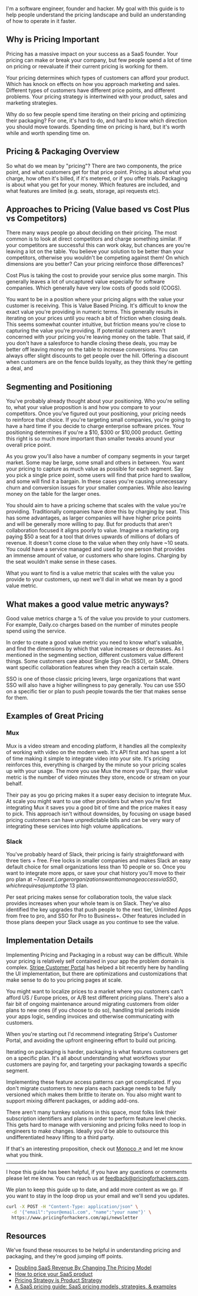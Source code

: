 I'm a software engineer, founder and hacker. My goal with this guide is to help people understand the pricing landscape and build an understanding of how to operate in it faster.

## Why is Pricing Important

Pricing has a massive impact on your success as a SaaS founder. Your pricing can make or break your company, but few people spend a lot of time on pricing or reevaluate if their current pricing is working for them.

Your pricing determines which types of customers can afford your product. Which has knock on effects on how you approach marketing and sales. Different types of customers have different price points, and different problems. Your pricing strategy is intertwined with your product, sales and marketing strategies.

Why do so few people spend time iterating on their pricing and optimizing their packaging? For one, it's hard to do, and hard to know which direction you should move towards. Spending time on pricing is hard, but it's worth while and worth spending time on.

## Pricing & Packaging Overview

So what do we mean by "pricing"? There are two components, the price point, and what customers get for that price point. Pricing is about what you charge, how often it's billed, if it's metered, or if you offer trials. Packaging is about what you get for your money. Which features are included, and what features are limited (e.g. seats, storage, api requests etc).

## Approaches to Pricing (Value based vs Cost Plus vs Competitors)

There many ways people go about deciding on their pricing. The most common is to look at direct competitors and charge something similar. If your competitors are successful this can work okay, but chances are you're leaving a lot on the table. You believe your solution to be better than your competitors, otherwise you wouldn't be competing against them! On which dimensions are you better? Can your pricing reinforce those differences?

Cost Plus is taking the cost to provide your service plus some margin. This generally leaves a lot of uncaptured value especially for software companies. Which generally have very low costs of goods sold (COGS).

You want to be in a position where your pricing aligns with the value your customer is receiving. This is Value Based Pricing. It's difficult to know the exact value you're providing in numeric terms. This generally results in iterating on your prices until you reach a bit of friction when closing deals. This seems somewhat counter intuitive, but friction means you're close to capturing the value you're providing. If potential customers aren't concerned with your pricing you're leaving money on the table. That said, if you don't have a salesforce to handle closing these deals, you may be better off leaving money on the table to increase conversions. You can always offer slight discounts to get people over the hill. Offering a discount when customers are on the fence builds loyalty, as they think they're getting a deal, and

## Segmenting and Positioning

You've probably already thought about your positioning. Who you're selling to, what your value proposition is and how you compare to your competitors. Once you've figured out your positioning, your pricing needs to reinforce that choice. If you're targeting small companies, you're going to have a hard time if you decide to charge enterprise software prices. Your positioning determines if you're a $10, $300 or $10,000 product. Getting this right is so much more important than smaller tweaks around your overall price point.

As you grow you'll also have a number of company segments in your target market. Some may be large, some small and others in between. You want your pricing to capture as much value as possible for each segment. Say you pick a single price point, some users will find that price hard to swallow, and some will find it a bargain. In these cases you're causing unnecessary churn and conversion issues for your smaller companies. While also leaving money on the table for the larger ones.

You should aim to have a pricing scheme that scales with the value you're providing. Traditionally companies have done this by charging by seat. This has some advantages, as larger companies will have higher price points and will be generally more willing to pay. But for products that aren't collaboration focused it aligns poorly to value. Imagine a marketing org paying $50 a seat for a tool that drives upwards of millions of dollars of revenue. It doesn't come close to the value when they only have ~10 seats. You could have a service managed and used by one person that provides an immense amount of value, or customers who share logins. Charging by the seat wouldn't make sense in these cases.

What you want to find is a value metric that scales with the value you provide to your customers, up next we'll dial in what we mean by a good value metric.

## What makes a good value metric anyways?

Good value metrics charge a % of the value you provide to your customers. For example, Daily.co charges based on the number of minutes people spend using the service.

In order to create a good value metric you need to know what's valuable, and find the dimensions by which that value increases or decreases. As I mentioned in the segmenting section, different customers value different things. Some customers care about Single Sign On (SSO), or SAML. Others want specific collaboration features when they reach a certain scale.

SSO is one of those classic pricing levers, large organizations that want SSO will also have a higher willingness to pay generally. You can use SSO on a specific tier or plan to push people towards the tier that makes sense for them.

## Examples of Great Pricing

### Mux

Mux is a video stream and encoding platform, it handles all the complexity of working with video on the modern web. It's API first and has spent a lot of time making it simple to integrate video into your site. It's pricing reinforces this, everything is charged by the minute so your pricing scales up with your usage. The more you use Mux the more you'll pay, their value metric is the number of video minutes they store, encode or stream on your behalf.

Their pay as you go pricing makes it a super easy decision to integrate Mux. At scale you might want to use other providers but when you're first integrating Mux it saves you a good bit of time and the price makes it easy to pick. This approach isn't without downsides, by focusing on usage based pricing customers can have unpredictable bills and can be very wary of integrating these services into high volume applications.

### Slack

You've probably heard of Slack, their pricing is fairly straightforward with three tiers + free. Free locks in smaller companies and makes Slack an easy default choice for small organizations less than 10 people or so. Once you want to integrate more apps, or save your chat history you'll move to their pro plan at ~$7 a seat. Larger organizations want to manage access via SSO, which requires a jump to the ~$13 plan.

Per seat pricing makes sense for collaboration tools, the value slack provides increases when your whole team is on Slack. They've also identified the key upgrades that push people to the next tier, Unlimited Apps from free to pro, and SSO for Pro to Business+. Other features included in those plans deepen your Slack usage as you continue to see the value.

## Implementation Details

Implementing Pricing and Packaging in a robust way can be difficult. While your pricing is relatively self contained in your app the problem domain is complex. [Stripe Customer Portal](https://stripe.com/docs/billing/subscriptions/customer-portal) has helped a bit recently here by handling the UI implementation, but there are optimizations and customizations that make sense to do to you pricing pages at scale.

You might want to localize prices to a market where you customers can't afford US / Europe prices, or A/B test different pricing plans. There's also a fair bit of ongoing maintenance around migrating customers from older plans to new ones (if you choose to do so), handling trial periods inside your apps logic, sending invoices and otherwise communicating with customers.

When you're starting out I'd recommend integrating Stripe's Customer Portal, and avoiding the upfront engineering effort to build out pricing.

Iterating on packaging is harder, packaging is what features customers get on a specific plan. It's all about understanding what workflows your customers are paying for, and targeting your packaging towards a specific segment.

Implementing these feature access patterns can get complicated. If you don't migrate customers to new plans each package needs to be fully versioned which makes them brittle to iterate on. You also might want to support mixing different packages, or adding add-ons.

There aren't many turnkey solutions in this space, most folks link their subscription identifiers and plans in order to perform feature level checks. This gets hard to manage with versioning and pricing folks need to loop in engineers to make changes. Ideally you'd be able to outsource this undifferentiated heavy lifting to a third party.

If that's an interesting proposition, check out [Monoco ↗](https://monoco.us/) and let me know what you think.

---

I hope this guide has been helpful, if you have any questions or comments please let me know. You can reach us at feedback@pricingforhackers.com.

We plan to keep this guide up to date, and add more content as we go. If you want to stay in the loop drop us your email and we'll send you updates.

```bash
curl -X POST -H "Content-Type: application/json" \
  -d '{"email":"your@email.com", "name":"your name"}' \
  https://www.pricingforhackers.com/api/newsletter
```

<Divider text="Or" />

<EmailCapture />

## Resources

We've found these resources to be helpful in understanding pricing and packaging, and they're good jumping off points.

- [Doubling SaaS Revenue By Changing The Pricing Model](https://www.kalzumeus.com/2012/08/13/doubling-saas-revenue/)
- [How to price your SaaS product](https://www.lennysnewsletter.com/p/saas-pricing-strategy)
- [Pricing Strategy is Product Strategy](https://every.to/napkin-math/pricing-strategy-is-product-strategy)
- [A SaaS pricing guide: SaaS pricing models, strategies, & examples](https://www.profitwell.com/recur/all/saas-pricing)
